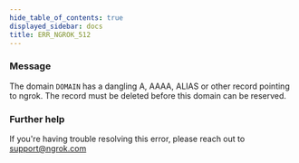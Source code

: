 ```yaml
---
hide_table_of_contents: true
displayed_sidebar: docs
title: ERR_NGROK_512
---
```


### Message

The domain `DOMAIN` has a dangling A, AAAA, ALIAS or other record pointing to ngrok. The record must be deleted before this domain can be reserved.

### Further help

If you're having trouble resolving this error, please reach out to [support@ngrok.com](mailto:support@ngrok.com?subject=Help%20with%20ERR_NGROK_512)
